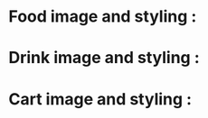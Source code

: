 
<Meta title="360 Menu/Product Image" component={ProductImage} />

# Food image and styling :

<Story name="food">
  <ProductImage
    source="https://dl.airtable.com/.attachmentThumbnails/d6177c7725fd79953568c8a914b14ef3/05a8b4ec.png"
    maxWidth="widthFood"
    borderRad="borderFood"
    alt="image"
  />
</Story>

# Drink image and styling :

<Story name="drink">
  <ProductImage
    source="https://dl.airtable.com/.attachmentThumbnails/d6177c7725fd79953568c8a914b14ef3/05a8b4ec.png"
    maxWidth="widthDrink"
    borderRad="borderDrink"
    alt="image"
  />
</Story>

# Cart image and styling :

<Story name="cart">
  <ProductImage
    source="https://dl.airtable.com/.attachmentThumbnails/d6177c7725fd79953568c8a914b14ef3/05a8b4ec.png"
    maxWidth="widthCart"
    borderRad="borderCart"
    alt="image"
  />
</Story>

